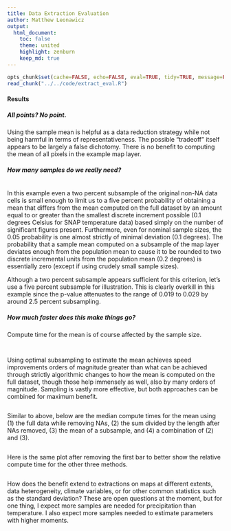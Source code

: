```yaml
---
title: Data Extraction Evaluation
author: Matthew Leonawicz
output:
  html_document:
    toc: false
    theme: united
    highlight: zenburn
    keep_md: true
---
```


```r
opts_chunk$set(cache=FALSE, echo=FALSE, eval=TRUE, tidy=TRUE, message=FALSE, warning=FALSE)
read_chunk("../../code/extract_eval.R")
``` 
#### Results

##### All points? No point.

Using the sample mean is helpful as a data reduction strategy while not being harmful in terms of representativeness.
The possible "tradeoff" itself appears to be largely a false dichotomy.
There is no benefit to computing the mean of all pixels in the example map layer.

##### How many samples do we really need?

```r
```

In this example even a two percent subsample of the original non-NA data cells is small enough to limit us to a five percent probability of obtaining a mean that differs from the mean computed on the full dataset
by an amount equal to or greater than the smallest discrete increment possible (0.1 degrees Celsius for SNAP temperature data) based simply on the number of significant figures present.
Furthermore, even for nominal sample sizes, the 0.05 probability is one almost strictly of minimal deviation (0.1 degrees).
The probability that a sample mean computed on a subsample of the map layer deviates enough from the population mean
to cause it to be rounded to two discrete incremental units from the population mean (0.2 degrees) is essentially zero (except if using crudely small sample sizes).

Although a two percent subsample appears sufficient for this criterion, let’s use a five percent subsample for illustration.
This is clearly overkill in this example since the p-value attenuates to the range of 0.019 to 0.029 by around 2.5 percent subsampling.

##### How much faster does this make things go?

Compute time for the mean is of course affected by the sample size.

```r
```

```r
```

Using optimal subsampling to estimate the mean achieves speed improvements orders of magnitude greater than what can be achieved through strictly algorithmic changes to how the mean is computed on the full dataset,
though those help immensely as well, also by many orders of magnitude.
Sampling is vastly more effective, but both approaches can be combined for maximum benefit.

```r
```

Similar to above, below are the median compute times for the mean using (1) the full data while removing NAs, (2) the sum divided by the length after NAs removed, (3) the mean of a subsample, and (4) a combination of (2) and (3).

```r
```

Here is the same plot after removing the first bar to better show the relative compute time for the other three methods.

```r
```

How does the benefit extend to extractions on maps at different extents, data heterogeneity, climate variables,
or for other common statistics such as the standard deviation?
These are open questions at the moment, but for one thing,
I expect more samples are needed for precipitation than temperature.
I also expect more samples needed to estimate parameters with higher moments.
